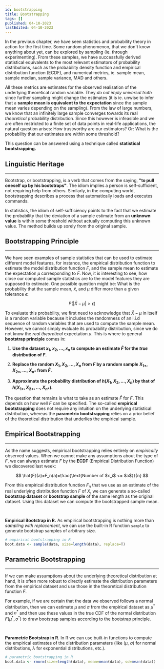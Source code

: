 ```yaml
---
id: bootstrapping
title: Bootstrapping
tags: []
published: 04-10-2023
lastEdited: 04-10-2023
---
```


In the previous chapter, we have seen statistics and probability theory in
action for the first time. Some random phenomenon, that we don't know anything
about yet, can be explored by sampling (ie. through experimenting). From these
samples, we have successfully derived statistical equivalents to the most
relevant estimators of probability distributions, such as the probability
density function and empirical distribution function (ECDF), and numerical
metrics, ie. sample mean, sample median, sample variance, MAD and others.

All these metrics are estimates for the observed realisation of the underlying
theoretical random variable. They _do not imply universal truth_ since further
sampling might change the estimates (it is ie. unwise to infer that a **sample
mean is equivalent to the expectation** since the sample mean varies depending
on the sampling). From the law of large numbers, we know that an infinitely
large sample converges towards its real _theoretical_ probability distribution.
Since this however is infeasible and we are often restricted to a finite set of
data points in real-life applications, the natural question arises: How
trustworthy are our estimators? Or: What is the probability that our estimates
are within some threshold?

This question can be answered using a technique called **statistical
bootstrapping.**

## Linguistic Heritage

---

Bootstrap, or bootstrapping, is a verb that comes from the saying, **"to pull
oneself up by his bootstraps"**. The idiom implies a person is self-sufficient,
not requiring help from others. Similarly, in the computing world, bootstrapping
describes a process that automatically loads and executes commands.

In statistics, the idiom of self-sufficiency points to the fact that we estimate
the probability that the deviation of a sample estimate from an **unknown
value** is within some threshold without actually computing this unknown value.
The method builds up sorely from the original sample.

## Bootstrapping Principle

---

We have seen examples of sample statistics that can be used to estimate
different model features, for instance, the empirical distribution function to
estimate the model distribution function $F$, and the sample mean to estimate
the expectation $\mu$ corresponding to $F$. Now, it is interesting to see, how
close our computed sample statistics are to the model features they are supposed
to estimate. One possible question might be: What is the probability that the
sample mean, $\bar{x}$, and $\mu$ differ more than a given tolerance $\epsilon$:

$$
P(|\bar{X}-\mu| > \epsilon)
$$

To evaluate this probability, we first need to acknowledge that $\bar{X}-\mu$ in
itself is a random variable because it includes the randomness of an i.i.d
sequence of random variables that are used to compute the sample mean. However,
we cannot simply evaluate its probability distribution, since we do not know the
_real theoretical_ expectation $\mu$. This is where to general **bootstrap
principle** comes in:

1. **Use the dataset $x_1, x_2, ..., x_n$ to compute an estimate $\hat{F}$ for
   the _true_ distribution of $F$.**

2. **Replace the random $X_1, X_2, ..., X_n$ from $F$ by a random sample
   $X_{1*},X_{2*}, ..., X_{n*}$ from $\hat{F}$.**

3. **Approximate the probability distribution of $h(X_1, X_2, \ldots, X_n)$ by
   that of $h(X_{1*},X_{2*}, ..., X_{n*})$.**

The question that remains is what to take as an estimate $\hat{F}$ for $F$. This
depends on how well $F$ can be specified. The so-called **empirical
bootstrapping** does not require any intuition on the underlying statistical
distribution, whereas the **parametric bootstrapping** relies on a prior belief
of the theoretical distribution that underlies the empirical sample.

## Empirical Bootstrapping

---

As the name suggests, empirical bootstrapping relies entirely on _empirically_
observed values. When we cannot make any assumptions about the type of $F$, we
can always estimate $F$ by the **ECDF** (Empirical Distribution Function) we
discovered last week:

$$
\hat{F}(a)=F_n(a)=\frac{\text{Number of $x_i$ <= $a$}}{n}
$$

From this empirical distribution function $F_n$ that we use as an estimate of
the real underlying distribution function $F$ of $X$, we can generate a
so-called **bootstrap dataset** or **bootstrap sample** of the same length as
the original dataset. Using this dataset we can compute the bootstrapped sample
mean.

<br />

**Empirical Bootstrap in R.** As empirical bootstrapping is nothing more than
_sampling with replacement_, we can use the built-in R function `sample` to
generate bootstrap samples of arbitrary size.

```r
# empirical bootstrapping in R
boot.data <- sample(data, size=length(data), replace=T)
```

## Parametric Bootstrapping

---

If we can make assumptions about the underlying theoretical distribution at
hand, it is often more robust to directly estimate the distribution parameters
from the empirical dataset and use those in the theoretical distribution
function $F$.

For example, if we are certain that the data we observed follows a normal
distribution, then we can estimate $\mu$ and $\sigma$ from the empirical dataset
as $\mu^*$ and $\sigma^*$ and then use these values in the true CDF of the
normal distribution $F(\mu^*, \sigma^*)$ to draw bootstrap samples according to
the bootstrap principle.

<br />

**Parametric Bootstrap in R.** In R we can use built-in functions to compute the
empirical estimates of the distribution parameters (like ($\mu$, $\sigma$) for
normal distributions, $\lambda$ for exponential distributions, etc.).

```r
# parametric bootstrapping in R
boot.data <- rnorm(size=length(data), mean=mean(data), sd=mean(data))
```

